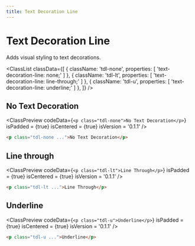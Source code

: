 ```yaml
---
title: Text Decoration Line
---
```



# Text Decoration Line

Adds visual styling to text decorations.

<ClassList
  classData={[
    {
      className: 'tdl-none',
      properties: [
        'text-decoration-line: none;'
      ]
    },
    {
      className: 'tdl-lt',
      properties: [
        'text-decoration-line: line-through;'
      ]
    },
    {
      className: 'tdl-u',
      properties: [
        'text-decoration-line: underline;'
      ]
    },
  ]}
/>

## No Text Decoration

<ClassPreview
  codeData={`
    <p class="tdl-none">No Text Decoration</p>
  `}
  isPadded = {true}
  isCentered = {true}
  isVersion = '0.1.1'
/>

```html
<p class="tdl-none ...">No Text Decoration</p>
```

## Line through

<ClassPreview
  codeData={`
    <p class="tdl-lt">Line Through</p>
  `}
  isPadded = {true}
  isCentered = {true}
  isVersion = '0.1.1'
/>

```html
<p class="tdl-lt ...">Line Through</p>
```

## Underline

<ClassPreview
  codeData={`
    <p class="tdl-u">Underline</p>
  `}
  isPadded = {true}
  isCentered = {true}
  isVersion = '0.1.1'
/>

```html
<p class="tdl-u ...">Underline</p>
```